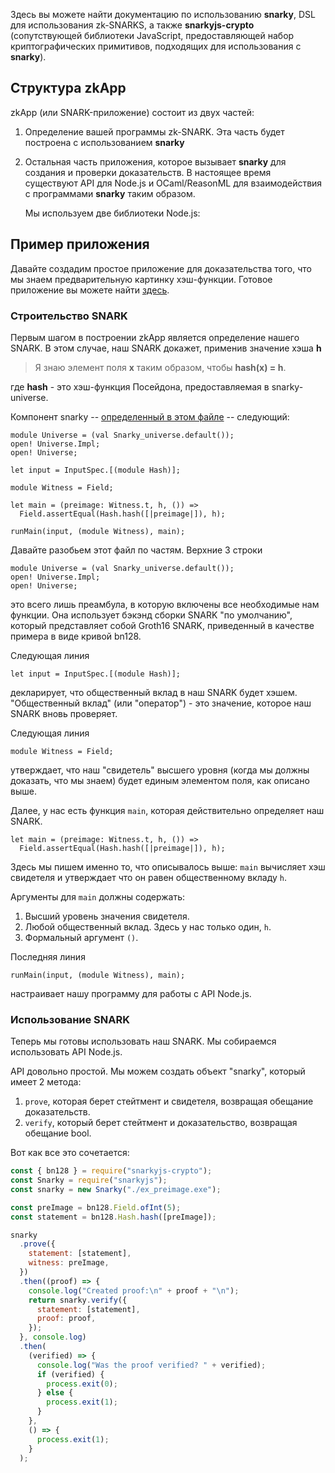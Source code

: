 
Здесь вы можете найти документацию по использованию **snarky**, DSL для использования zk-SNARKS, а также **snarkyjs-crypto** (сопутствующей библиотеки JavaScript, предоставляющей набор криптографических примитивов, подходящих для использования с **snarky**).

## Структура zkApp

zkApp (или SNARK-приложение) состоит из двух частей:

1. Определение вашей программы zk-SNARK. Эта часть будет построена с использованием **snarky**
2. Остальная часть приложения, которое вызывает **snarky** для создания и проверки доказательств.
   В настоящее время существуют API для Node.js и OCaml/ReasonML для взаимодействия с программами **snarky** таким образом.

   Мы используем две библиотеки Node.js:

## Пример приложения

Давайте создадим простое приложение для доказательства того, что мы знаем предварительную картинку хэш-функции.
Готовое приложение вы можете найти [здесь](https://github.com/o1-labs/sfbw-workshop/tree/master/solutions/ex_preimage).

### Строительство SNARK

Первым шагом в построении zkApp является определение нашего SNARK. В этом случае, наш SNARK
докажет, применив значение хэша **h**

> Я знаю элемент поля **x** таким образом, чтобы **hash(x) = h**.

где **hash** - это хэш-функция Посейдона, предоставляемая в snarky-universe.

Компонент snarky -- [определенный в этом файле](https://github.com/o1-labs/sfbw-workshop/blob/master/solutions/ex_preimage/ex_preimage.re) -- следующий:

```reasonml
module Universe = (val Snarky_universe.default());
open! Universe.Impl;
open! Universe;

let input = InputSpec.[(module Hash)];

module Witness = Field;

let main = (preimage: Witness.t, h, ()) =>
  Field.assertEqual(Hash.hash([|preimage|]), h);

runMain(input, (module Witness), main);
```

Давайте разобьем этот файл по частям. Верхние 3 строки

```reasonml
module Universe = (val Snarky_universe.default());
open! Universe.Impl;
open! Universe;
```

это всего лишь преамбула, в которую включены все необходимые нам функции. Она использует бэкэнд сборки SNARK "по умолчанию",
который представляет собой Groth16 SNARK, приведенный в качестве примера в виде кривой bn128.

Следующая линия

```reasonml
let input = InputSpec.[(module Hash)];
```

декларирует, что общественный вклад в наш SNARK будет хэшем. "Общественный вклад" (или "оператор") - это значение, которое наш
SNARK вновь проверяет.

Следующая линия

```reasonml
module Witness = Field;
```

утверждает, что наш "свидетель" высшего уровня (когда мы должны доказать, что мы знаем) будет единым элементом поля,
как описано выше.

Далее, у нас есть функция `main`, которая действительно определяет наш SNARK.

```reasonml
let main = (preimage: Witness.t, h, ()) =>
  Field.assertEqual(Hash.hash([|preimage|]), h);
```

Здесь мы пишем именно то, что описывалось выше: `main` вычисляет хэш свидетеля и утверждает что он
равен общественному вкладу `h`.

Аргументы для `main` должны содержать:

1. Высший уровень значения свидетеля.
2. Любой общественный вклад. Здесь у нас только один, `h`.
3. Формальный аргумент `()`.

Последняя линия

```reasonml
runMain(input, (module Witness), main);
```

настраивает нашу программу для работы с API Node.js.

### Использование SNARK

Теперь мы готовы использовать наш SNARK. Мы собираемся использовать API Node.js.

API довольно простой. Мы можем создать объект "snarky", который имеет 2 метода:

1. `prove`, которая берет стейтмент и свидетеля, возвращая обещание доказательств.
2. `verify`, который берет стейтмент и доказательство, возвращая обещание bool.

Вот как все это сочетается:

```javascript
const { bn128 } = require("snarkyjs-crypto");
const Snarky = require("snarkyjs");
const snarky = new Snarky("./ex_preimage.exe");

const preImage = bn128.Field.ofInt(5);
const statement = bn128.Hash.hash([preImage]);

snarky
  .prove({
    statement: [statement],
    witness: preImage,
  })
  .then((proof) => {
    console.log("Created proof:\n" + proof + "\n");
    return snarky.verify({
      statement: [statement],
      proof: proof,
    });
  }, console.log)
  .then(
    (verified) => {
      console.log("Was the proof verified? " + verified);
      if (verified) {
        process.exit(0);
      } else {
        process.exit(1);
      }
    },
    () => {
      process.exit(1);
    }
  );
```
